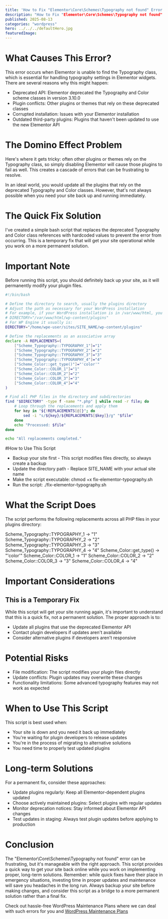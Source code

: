 ```yaml
---
title: 'How to Fix "Elementor\Core\Schemes\Typography not found" Error: A Quick Script Solution'
description: "How to Fix "Elementor\Core\Schemes\Typography not found" Error: A Quick Script Solution"
published: 2025-08-13
categories: "wordpress"
hero: ../../../defaultHero.jpg
featuredImage:
---
```

# What Causes This Error?

This error occurs when Elementor is unable to find the Typography class, which is essential for handling typography settings in Elementor widgets. There are several reasons why this might happen:
- Deprecated API: Elementor deprecated the Typography and Color scheme classes in version 3.10.0
- Plugin conflicts: Other plugins or themes that rely on these deprecated classes
- Corrupted installation: Issues with your Elementor installation
- Outdated third-party plugins: Plugins that haven't been updated to use the new Elementor API

# The Domino Effect Problem
Here's where it gets tricky: often other plugins or themes rely on the Typography class, so simply disabling Elementor will cause those plugins to fail as well. This creates a cascade of errors that can be frustrating to resolve.

In an ideal world, you would update all the plugins that rely on the deprecated Typography and Color classes. However, that's not always possible when you need your site back up and running immediately.

# The Quick Fix Solution
I've created a simple bash script that replaces the deprecated Typography and Color class references with hardcoded values to prevent the error from occurring. This is a temporary fix that will get your site operational while you work on a more permanent solution.

# Important Note
Before running this script, you should definitely back up your site, as it will permanently modify your plugin files.

```bash
#!/bin/bash

# Define the directory to search, usually the plugins directory
# Adjust the path as necessary for your WordPress installation
# For example, if your WordPress installation is in /var/www/html, you might set
# DIRECTORY="/var/www/html/wp-content/plugins"
# For WP Engine it usually is:
DIRECTORY="/home/wpe-user/sites/SITE_NAME/wp-content/plugins"

# Define the replacements as an associative array
declare -A REPLACEMENTS=(
    ["Scheme_Typography::TYPOGRAPHY_1"]="1"
    ["Scheme_Typography::TYPOGRAPHY_2"]="2"
    ["Scheme_Typography::TYPOGRAPHY_3"]="3"
    ["Scheme_Typography::TYPOGRAPHY_4"]="4"
    ["Scheme_Color::get_type()"]="'color'"
    ["Scheme_Color::COLOR_1"]="1"
    ["Scheme_Color::COLOR_2"]="2"
    ["Scheme_Color::COLOR_3"]="3"
    ["Scheme_Color::COLOR_4"]="4"
)

# Find all PHP files in the directory and subdirectories
find "$DIRECTORY" -type f -name "*.php" | while read -r file; do
    # Loop through the replacements and apply them
    for key in "${!REPLACEMENTS[@]}"; do
        sed -i "s/${key}/${REPLACEMENTS[$key]}/g" "$file"
    done
    echo "Processed: $file"
done

echo "All replacements completed."
```

 #How to Use This Script

- Backup your site first - This script modifies files directly, so always create a backup
- Update the directory path - Replace SITE_NAME with your actual site name
- Make the script executable: chmod +x fix-elementor-typography.sh
- Run the script: ./fix-elementor-typography.sh

# What the Script Does
The script performs the following replacements across all PHP files in your plugins directory:

Scheme_Typography::TYPOGRAPHY_1 → "1"
Scheme_Typography::TYPOGRAPHY_2 → "2"
Scheme_Typography::TYPOGRAPHY_3 → "3"
Scheme_Typography::TYPOGRAPHY_4 → "4"
Scheme_Color::get_type() → "'color'"
Scheme_Color::COLOR_1 → "1"
Scheme_Color::COLOR_2 → "2"
Scheme_Color::COLOR_3 → "3"
Scheme_Color::COLOR_4 → "4"

# Important Considerations
## This is a Temporary Fix
While this script will get your site running again, it's important to understand that this is a quick fix, not a permanent solution. The proper approach is to:
- Update all plugins that use the deprecated Elementor API
- Contact plugin developers if updates aren't available
- Consider alternative plugins if developers aren't responsive

# Potential Risks
- File modification: The script modifies your plugin files directly
- Update conflicts: Plugin updates may overwrite these changes
- Functionality limitations: Some advanced typography features may not work as expected

# When to Use This Script
This script is best used when:
- Your site is down and you need it back up immediately
- You're waiting for plugin developers to release updates
- You're in the process of migrating to alternative solutions
- You need time to properly test updated plugins

# Long-term Solutions
For a permanent fix, consider these approaches:
- Update plugins regularly: Keep all Elementor-dependent plugins updated
- Choose actively maintained plugins: Select plugins with regular updates
- Monitor deprecation notices: Stay informed about Elementor API changes
- Test updates in staging: Always test plugin updates before applying to production

# Conclusion
The "Elementor\Core\Schemes\Typography not found" error can be frustrating, but it's manageable with the right approach. This script provides a quick way to get your site back online while you work on implementing proper, long-term solutions.
Remember: while quick fixes have their place in emergency situations, investing time in proper updates and maintenance will save you headaches in the long run. Always backup your site before making changes, and consider this script as a bridge to a more permanent solution rather than a final fix.

Check out hassle-free WordPress Maintenance Plans where we can deal with such errors for you and <a href="https://rootscope.dev/wordpress-maintenance-plans/">WordPress Maintenance Plans</a>
